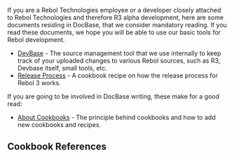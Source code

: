 {{Cookbook|title=Mandatory Reading|author=Henrik Mikael Kristensen|level=1|category=RT Developer}}

If you are a Rebol Technologies employee or a developer closely attached to Rebol Technologies and therefore R3 alpha development, here are some documents residing in DocBase, that we consider mandatory reading. If you read these documents, we hope you will be able to use our basic tools for Rebol development.

* [http://www.rebol.com/r3/devbase/index.html DevBase] - The source management tool that we use internally to keep track of your uploaded changes to various Rebol sources, such as R3, Devbase itself, small tools, etc.
* [[Release Process]] - A cookbook recipe on how the release process for Rebol 3 works.

If you are going to be involved in DocBase writing, these make for a good read:

* [[About Cookbooks]] -  The principle behind cookbooks and how to add new cookbooks and recipes.

==Cookbook References==

{{:Cookbook References}}